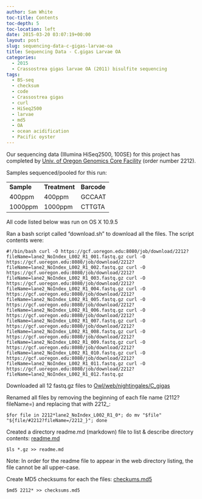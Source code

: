 ```yaml
---
author: Sam White
toc-title: Contents
toc-depth: 5
toc-location: left
date: 2015-03-20 03:07:19+00:00
layout: post
slug: sequencing-data-c-gigas-larvae-oa
title: Sequencing Data - C.gigas Larvae OA
categories:
  - 2015
  - Crassostrea gigas larvae OA (2011) bisulfite sequencing
tags:
  - BS-seq
  - checksum
  - code
  - Crassostrea gigas
  - curl
  - HiSeq2500
  - larvae
  - md5
  - OA
  - ocean acidification
  - Pacific oyster
---
```


Our sequencing data (Illumina HiSeq2500, 100SE) for this project has completed by [Univ. of Oregon Genomics Core Facility](https://gcf.uoregon.edu:8080/) (order number 2212).

Samples sequenced/pooled for this run:

<table >
<tbody >
<tr >

<td >**Sample**
</td>

<td >**Treatment**
</td>

<td >**Barcode**
</td>
</tr>
<tr >

<td >400ppm
</td>

<td >400ppm
</td>

<td >GCCAAT
</td>
</tr>
<tr >

<td >1000ppm
</td>

<td >1000ppm
</td>

<td >CTTGTA
</td>
</tr>
</tbody>
</table>



All code listed below was run on OS X 10.9.5

Ran a bash script called "download.sh" to download all the files. The script contents were:

`#!/bin/bash
curl -O https://gcf.uoregon.edu:8080/job/download/2212?fileName=lane2_NoIndex_L002_R1_001.fastq.gz
curl -O https://gcf.uoregon.edu:8080/job/download/2212?fileName=lane2_NoIndex_L002_R1_002.fastq.gz
curl -O https://gcf.uoregon.edu:8080/job/download/2212?fileName=lane2_NoIndex_L002_R1_003.fastq.gz
curl -O https://gcf.uoregon.edu:8080/job/download/2212?fileName=lane2_NoIndex_L002_R1_004.fastq.gz
curl -O https://gcf.uoregon.edu:8080/job/download/2212?fileName=lane2_NoIndex_L002_R1_005.fastq.gz
curl -O https://gcf.uoregon.edu:8080/job/download/2212?fileName=lane2_NoIndex_L002_R1_006.fastq.gz
curl -O https://gcf.uoregon.edu:8080/job/download/2212?fileName=lane2_NoIndex_L002_R1_007.fastq.gz
curl -O https://gcf.uoregon.edu:8080/job/download/2212?fileName=lane2_NoIndex_L002_R1_008.fastq.gz
curl -O https://gcf.uoregon.edu:8080/job/download/2212?fileName=lane2_NoIndex_L002_R1_009.fastq.gz
curl -O https://gcf.uoregon.edu:8080/job/download/2212?fileName=lane2_NoIndex_L002_R1_010.fastq.gz
curl -O https://gcf.uoregon.edu:8080/job/download/2212?fileName=lane2_NoIndex_L002_R1_011.fastq.gz
curl -O https://gcf.uoregon.edu:8080/job/download/2212?fileName=lane2_NoIndex_L002_R1_012.fastq.gz`



Downloaded all 12 fastq.gz files to [Owl/web/nightingales/C_gigas](https://owl.fish.washington.edu/nightingales/C_gigas/)

Renamed all files by removing the beginning of each file name (2112?fileName=) and replacing that with 2212_:

`$for file in 2212*lane2_NoIndex_L002_R1_0*; do mv "$file" "${file/#2212?fileName=/2212_}"; done`



Created a directory readme.md (markdown) file to list & describe directory contents: [readme.md](https://owl.fish.washington.edu/nightingales/C_gigas/readme.md)

`$ls *.gz >> readme.md`

Note: In order for the readme file to appear in the web directory listing, the file cannot be all upper-case.



Create MD5 checksums for each the files: [checkums.md5](https://owl.fish.washington.edu/nightingales/C_gigas/checksums.md5)

`$md5 2212* >> checksums.md5`
